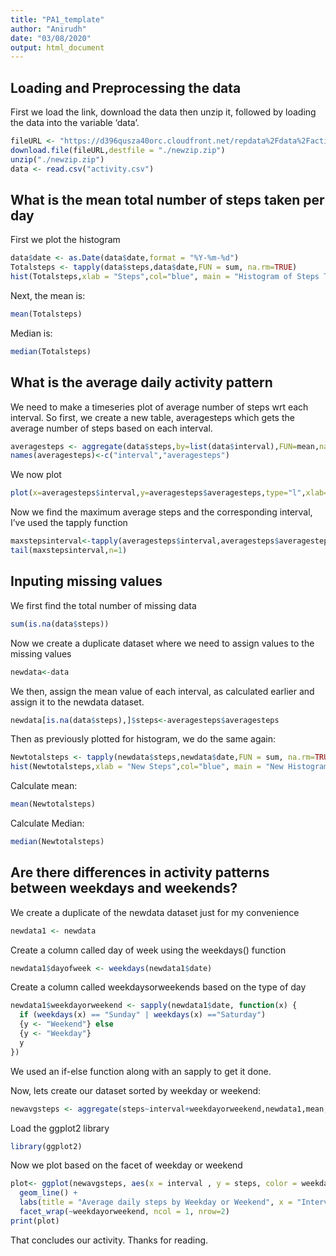 ```yaml
---
title: "PA1_template"
author: "Anirudh"
date: "03/08/2020"
output: html_document
---
```


## Loading and Preprocessing the data
First we load the link, download the data then unzip it, followed by loading the data into the variable 'data'.
``` r
fileURL <- "https://d396qusza40orc.cloudfront.net/repdata%2Fdata%2Factivity.zip"
download.file(fileURL,destfile = "./newzip.zip")
unzip("./newzip.zip")
data <- read.csv("activity.csv")
```
## What is the mean total number of steps taken per day 
First we plot the histogram  
``` r
data$date <- as.Date(data$date,format = "%Y-%m-%d")
Totalsteps <- tapply(data$steps,data$date,FUN = sum, na.rm=TRUE)
hist(Totalsteps,xlab = "Steps",col="blue", main = "Histogram of Steps Taken",breaks = seq(0,25000,by=2500),ylim = c(0,20))
```
  
  Next, the mean is:
``` r
mean(Totalsteps)
```
Median is:
```r
median(Totalsteps)
```
## What is the average daily activity pattern
We need to make a timeseries plot of average number of steps wrt each interval. So first, we create a new table, averagesteps which gets the average number of steps based on each interval.
```r
averagesteps <- aggregate(data$steps,by=list(data$interval),FUN=mean,na.rm=TRUE)
names(averagesteps)<-c("interval","averagesteps")
```
We now plot  
```r
plot(x=averagesteps$interval,y=averagesteps$averagesteps,type="l",xlab="Interval",ylab="Average number of steps",main="Average number of steps for each interval per day")
```
  Now we find the maximum average steps and the corresponding interval, I've used the tapply function
```r
maxstepsinterval<-tapply(averagesteps$interval,averagesteps$averagesteps,FUN=max)
tail(maxstepsinterval,n=1)
```
## Inputing missing values
We first find the total number of missing data
```r
sum(is.na(data$steps))
```
Now we create a duplicate dataset where we need to assign values to the missing values
```r
newdata<-data
```
We then, assign the mean value of each interval, as calculated earlier and assign it to the newdata dataset.
```r
newdata[is.na(data$steps),]$steps<-averagesteps$averagesteps
```
Then as previously plotted for histogram, we do the same again:  
```r
Newtotalsteps <- tapply(newdata$steps,newdata$date,FUN = sum, na.rm=TRUE)
hist(Newtotalsteps,xlab = "New Steps",col="blue", main = "New Histogram of Steps Taken",breaks = seq(0,25000,by=2500),ylim = c(0,20))
```
  
  Calculate mean:
```r
mean(Newtotalsteps)
```
Calculate Median:
```r
median(Newtotalsteps)
```
## Are there differences in activity patterns between weekdays and weekends?
We create a duplicate of the newdata dataset just for my convenience
```r
newdata1 <- newdata
```
Create a column called day of week using the weekdays() function
```r
newdata1$dayofweek <- weekdays(newdata1$date)
```
Create a column called weekdaysorweekends based on the type of day
```r
newdata1$weekdayorweekend <- sapply(newdata1$date, function(x) {
  if (weekdays(x) == "Sunday" | weekdays(x) =="Saturday") 
  {y <- "Weekend"} else 
  {y <- "Weekday"}
  y
})
```
We used an if-else function along with an sapply to get it done.

Now, lets create our dataset sorted by weekday or weekend:
```r
newavgsteps <- aggregate(steps~interval+weekdayorweekend,newdata1,mean,na.rm=TRUE) 
```
Load the ggplot2 library
```r
library(ggplot2)
```

Now we plot based on the facet of weekday or weekend  
```r
plot<- ggplot(newavgsteps, aes(x = interval , y = steps, color = weekdayorweekend)) +
  geom_line() +
  labs(title = "Average daily steps by Weekday or Weekend", x = "Interval", y = "Average number of steps") +
  facet_wrap(~weekdayorweekend, ncol = 1, nrow=2)
print(plot)
```
  
  That concludes our activity. Thanks for reading.